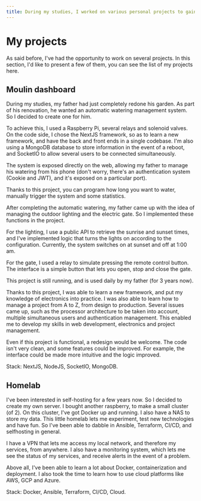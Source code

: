 ```yaml
---
title: During my studies, I worked on various personal projects to gain experience.
---
```



# My projects

As said before, I've had the opportunity to work on several projects. In this section, I'd like to present a few of them, you can see the list of my projects <Link href="https://mathisengels.fr/en/projects">here</Link>.

## Moulin dashboard

During my studies, my father had just completely redone his garden. As part of his renovation, he wanted an automatic watering management system. So I decided to create one for him.

To achieve this, I used a Raspberry Pi, several relays and solenoid valves. On the code side, I chose the NextJS framework, so as to learn a new framework, and have the back and front ends in a single codebase.
I'm also using a MongoDB database to store information in the event of a reboot, and SocketIO to allow several users to be connected simultaneously.

The system is exposed directly on the web, allowing my father to manage his watering from his phone (don't worry, there's an authentication system (Cookie and JWT), and it's exposed on a particular port).

Thanks to this project, you can program how long you want to water, manually trigger the system and some statistics.

After completing the automatic watering, my father came up with the idea of managing the outdoor lighting and the electric gate. So I implemented these functions in the project.

For the lighting, I use a public API to retrieve the sunrise and sunset times, and I've implemented logic that turns the lights on according to the configuration. Currently, the system switches on at sunset and off at 1:00 am.

For the gate, I used a relay to simulate pressing the remote control button. The interface is a simple button that lets you open, stop and close the gate.

This project is still running, and is used daily by my father (for 3 years now).

Thanks to this project, I was able to learn a new framework, and put my knowledge of electronics into practice. I was also able to learn how to manage a project from A to Z, from design to production. Several issues came up, such as the processor architecture to be taken into account, multiple simultaneous users and authentication management.
This enabled me to develop my skills in web development, electronics and project management.

Even if this project is functional, a redesign would be welcome. The code isn't very clean, and some features could be improved. For example, the interface could be made more intuitive and the logic improved.

Stack: NextJS, NodeJS, SocketIO, MongoDB.

## Homelab

I've been interested in self-hosting for a few years now. So I decided to create my own server.
I bought another raspberry, to make a small cluster (of 2).
On this cluster, I've got Docker up and running. I also have a NAS to store my data.
This little homelab lets me experiment, test new technologies and have fun. So I've been able to dabble in Ansible, Terraform, CI/CD, and selfhosting in general.

I have a VPN that lets me access my local network, and therefore my services, from anywhere. I also have a monitoring system, which lets me see the status of my services, and receive alerts in the event of a problem.

Above all, I've been able to learn a lot about Docker, containerization and deployment. I also took the time to learn how to use cloud platforms like AWS, GCP and Azure.

Stack: Docker, Ansible, Terraform, CI/CD, Cloud.
